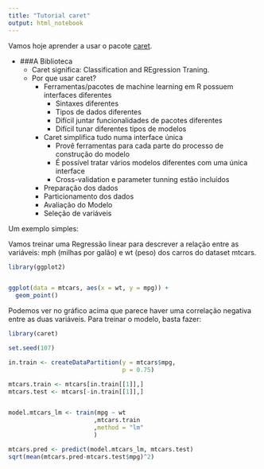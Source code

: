 ```yaml
---
title: "Tutorial caret"
output: html_notebook
---
```


Vamos hoje aprender a usar o pacote [caret](caret.r-forge.r-project.org/).


* ###A Biblioteca
    * Caret significa: Classification and REgression Traning.
    * Por que usar caret?
        * Ferramentas/pacotes de machine learning em R possuem interfaces diferentes
          * Sintaxes diferentes
          * Tipos de dados diferentes
          * Difícil juntar funcionalidades de pacotes diferentes
          * Difícil tunar diferentes tipos de modelos
        * Caret simplifica tudo numa interface única
          * Provê ferramentas para cada parte do processo de construção do modelo
          * É possível tratar vários modelos diferentes com uma única interface
          * Cross-validation e parameter tunning estão incluídos
      * Preparação dos dados
      * Particionamento dos dados
      * Avaliação do Modelo
      * Seleção de variáveis


Um exemplo simples:

Vamos treinar uma Regressão linear para descrever a relação entre as variáveis: mph (milhas por galão) e wt (peso) dos carros do dataset mtcars.

```r
library(ggplot2)


ggplot(data = mtcars, aes(x = wt, y = mpg)) +
  geom_point()
```

Podemos ver no gráfico acima que parece haver uma correlação negativa entre as duas variáveis. Para treinar o modelo, basta fazer:

```r
library(caret)

set.seed(107)

in.train <- createDataPartition(y = mtcars$mpg,
                                p = 0.75)

mtcars.train <- mtcars[in.train[[1]],]
mtcars.test <- mtcars[-in.train[[1]],]


model.mtcars_lm <- train(mpg ~ wt
                        ,mtcars.train
                        ,method = "lm"
                        )

mtcars.pred <- predict(model.mtcars_lm, mtcars.test)
sqrt(mean(mtcars.pred-mtcars.test$mpg)^2)

```


